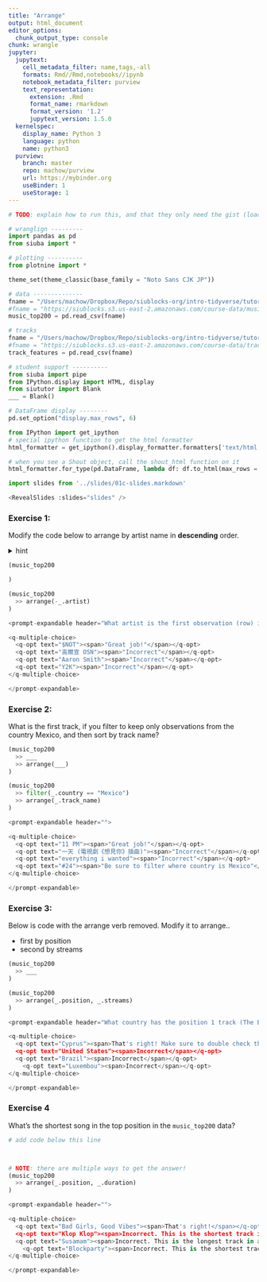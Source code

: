 ```yaml
---
title: "Arrange"
output: html_document
editor_options: 
  chunk_output_type: console
chunk: wrangle
jupyter:
  jupytext:
    cell_metadata_filter: name,tags,-all
    formats: Rmd//Rmd,notebooks//ipynb
    notebook_metadata_filter: purview
    text_representation:
      extension: .Rmd
      format_name: rmarkdown
      format_version: '1.2'
      jupytext_version: 1.5.0
  kernelspec:
    display_name: Python 3
    language: python
    name: python3
  purview:
    branch: master
    repo: machow/purview
    url: https://mybinder.org
    useBinder: 1
    useStorage: 1
---
```


```python
# TODO: explain how to run this, and that they only need the gist (loads tools)

# wranglign ---------
import pandas as pd
from siuba import *

# plotting ----------
from plotnine import *

theme_set(theme_classic(base_family = "Noto Sans CJK JP"))

# data --------------
fname = "/Users/machow/Dropbox/Repo/siublocks-org/intro-tidyverse/tutorial/data/music200.csv"
#fname = "https://siublocks.s3.us-east-2.amazonaws.com/course-data/music200.csv"
music_top200 = pd.read_csv(fname)

# tracks
fname = "/Users/machow/Dropbox/Repo/siublocks-org/intro-tidyverse/tutorial/data/track_features.csv"
#fname = "https://siublocks.s3.us-east-2.amazonaws.com/course-data/track_features.csv"
track_features = pd.read_csv(fname)

# student support ----------
from siuba import pipe
from IPython.display import HTML, display
from siututor import Blank
___ = Blank()

# DataFrame display --------
pd.set_option("display.max_rows", 6)

from IPython import get_ipython
# special ipython function to get the html formatter
html_formatter = get_ipython().display_formatter.formatters['text/html']

# when you see a Shout object, call the shout_html function on it
html_formatter.for_type(pd.DataFrame, lambda df: df.to_html(max_rows = pd.get_option("display.max_rows")))

```

```python
import slides from '../slides/01c-slides.markdown'

<RevealSlides :slides="slides" />

```


### Exercise 1:

Modify the code below to arrange by artist name in **descending** order.

<details>
  <summary>hint</summary>
  
  > You can sort something in descending order, using the `-` operator.
   
  <details>
      <summary>another hint</summary>
      
  > Start by using the pipe operator with `arrange()`. You will need to specify what to arrange by.
      
  </details>
  
</details>

```python
(music_top200

)
```

```python
(music_top200
  >> arrange(-_.artist)
)
```

```python
<prompt-expandable header="What artist is the first observation (row) in the result?">

<q-multiple-choice>
  <q-opt text="$NOT"><span>"Great job!"</span></q-opt>
  <q-opt text="高爾宣 OSN"><span>"Incorrect"</span></q-opt>
  <q-opt text="Aaron Smith"><span>"Incorrect"</span></q-opt>
  <q-opt text="Y2K"><span>"Incorrect"</span></q-opt>    
</q-multiple-choice>

</prompt-expandable>

```

### Exercise 2:

What is the first track, if you filter to keep only observations from the country Mexico, and then sort by track name?

```python
(music_top200
  >> ___
  >> arrange(___)
)
```

```python
(music_top200
  >> filter(_.country == "Mexico")
  >> arrange(_.track_name)
)
```

```python
<prompt-expandable header="">

<q-multiple-choice>
  <q-opt text="11 PM"><span>"Great job!"</span></q-opt>
  <q-opt text="一天 (電視劇《想見你》插曲)"><span>"Incorrect"</span></q-opt>
  <q-opt text="everything i wanted"><span>"Incorrect"</span></q-opt>
  <q-opt text="#24"><span>"Be sure to filter where country is Mexico"</span></q-opt>    
</q-multiple-choice>

</prompt-expandable>

```

### Exercise 3: 

Below is code with the arrange verb removed. Modify it to arrange..

* first by position
* second by streams

```python
(music_top200
  >> ___
)
```

```python
(music_top200
  >> arrange(_.position, _.streams)
)
```

```python

<prompt-expandable header="What country has the position 1 track (The Box) with fewest streams?">

<q-multiple-choice>
  <q-opt text="Cyprus"><span>That's right! Make sure to double check that the track is named The Box by Roddy Ricch.</span></q-opt>
  <q-opt text="United States"><span>Incorrect</span></q-opt>
  <q-opt text="Brazil"><span>Incorrect</span></q-opt>
    <q-opt text="Luxembou"><span>Incorrect</span></q-opt>
</q-multiple-choice>

</prompt-expandable>

```

### Exercise 4

What's the shortest song in the top position in the `music_top200` data?

```python
# add code below this line




```

```python
# NOTE: there are multiple ways to get the answer!
(music_top200
  >> arrange(_.position, _.duration)
)
```

```python

<prompt-expandable header="">

<q-multiple-choice>
  <q-opt text="Bad Girls, Good Vibes"><span>That's right!</span></q-opt>
  <q-opt text="Klop Klop"><span>Incorrect. This is the shortest track in any position. Can you sort to get top position tracks first?</span></q-opt>
  <q-opt text="Susamam"><span>Incorrect. This is the longest track in any position. Can you sort to get top position tracks first?</span></q-opt>
    <q-opt text="Blockparty"><span>Incorrect. This is the shortest track in the last position.</span></q-opt>
</q-multiple-choice>

</prompt-expandable>

```
